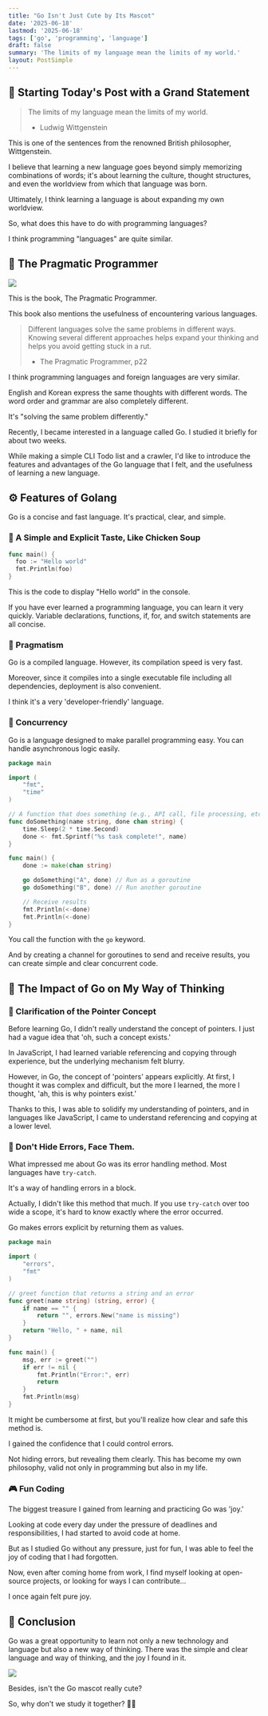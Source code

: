 ```yaml
---
title: "Go Isn't Just Cute by Its Mascot"
date: '2025-06-18'
lastmod: '2025-06-18'
tags: ['go', 'programming', 'language']
draft: false
summary: 'The limits of my language mean the limits of my world.'
layout: PostSimple
---
```


## 🏁 Starting Today's Post with a Grand Statement

> The limits of my language mean the limits of my world.
>
> - Ludwig Wittgenstein

This is one of the sentences from the renowned British philosopher, Wittgenstein.

I believe that learning a new language goes beyond simply memorizing combinations of words;
it's about learning the culture, thought structures, and even the worldview from which that language was born.

Ultimately, I think learning a language is about expanding my own worldview.

So, what does this have to do with programming languages?

I think programming "languages" are
quite similar.

## 📘 The Pragmatic Programmer

![](/static/images/cute-go/Pasted_image_20250610072824.png)

This is the book, The Pragmatic Programmer.

This book also mentions the usefulness of encountering various languages.

> Different languages solve the same problems in different ways.
> Knowing several different approaches helps expand your thinking and helps you avoid getting stuck in a rut.
>
> - The Pragmatic Programmer, p22

I think programming languages and foreign languages are very similar.

English and Korean express the same thoughts with different words.
The word order and grammar are also completely different.

It's "solving the same problem differently."

Recently, I became interested in a language called Go.
I studied it briefly for about two weeks.

While making a simple CLI Todo list and a crawler, I'd like to introduce
the features and advantages of the Go language that I felt, and the usefulness of learning a new language.

## ⚙️ Features of Golang

Go is a concise and fast language.
It's practical, clear, and simple.

### 🍲 A Simple and Explicit Taste, Like Chicken Soup

```go
func main() {
  foo := "Hello world"
  fmt.Println(foo)
}
```

This is the code to display "Hello world" in the console.

If you have ever learned a programming language, you can learn it very quickly.
Variable declarations, functions, if, for, and switch statements are all concise.

### 🚀 Pragmatism

Go is a compiled language.
However, its compilation speed is very fast.

Moreover, since it compiles into a single executable file
including all dependencies,
deployment is also convenient.

I think it's a very 'developer-friendly' language.

### 🧵 Concurrency

Go is a language designed to make parallel programming easy.
You can handle asynchronous logic easily.

```go
package main

import (
	"fmt",
	"time"
)

// A function that does something (e.g., API call, file processing, etc.)
func doSomething(name string, done chan string) {
	time.Sleep(2 * time.Second)
	done <- fmt.Sprintf("%s task complete!", name)
}

func main() {
	done := make(chan string)

	go doSomething("A", done) // Run as a goroutine
	go doSomething("B", done) // Run another goroutine

	// Receive results
	fmt.Println(<-done)
	fmt.Println(<-done)
}
```

You call the function with the `go` keyword.

And by creating a channel for goroutines to send and receive results,
you can create simple and clear concurrent code.

## 🧠 The Impact of Go on My Way of Thinking

### 📌 Clarification of the Pointer Concept

Before learning Go, I didn't really understand the concept of pointers.
I just had a vague idea that 'oh, such a concept exists.'

In JavaScript, I had learned variable referencing and copying through experience,
but the underlying mechanism felt blurry.

However, in Go, the concept of 'pointers' appears explicitly.
At first, I thought it was complex and difficult,
but the more I learned, the more I thought, 'ah, this is why pointers exist.'

Thanks to this, I was able to solidify my understanding of pointers,
and in languages like JavaScript, I came to understand referencing and copying at a lower level.

### 🧯 Don't Hide Errors, Face Them.

What impressed me about Go was its error handling method.
Most languages have `try-catch`.

It's a way of handling errors in a block.

Actually, I didn't like this method that much.
If you use `try-catch` over too wide a scope,
it's hard to know exactly where the error occurred.

Go makes errors explicit by returning them as values.

```go
package main

import (
	"errors",
	"fmt"
)

// greet function that returns a string and an error
func greet(name string) (string, error) {
	if name == "" {
		return "", errors.New("name is missing")
	}
	return "Hello, " + name, nil
}

func main() {
	msg, err := greet("")
	if err != nil {
		fmt.Println("Error:", err)
		return
	}
	fmt.Println(msg)
}
```

It might be cumbersome at first,
but you'll realize how clear and safe this method is.

I gained the confidence that I could control errors.

Not hiding errors, but revealing them clearly.
This has become my own philosophy, valid not only in programming but also in my life.

### 🎮 Fun Coding

The biggest treasure I gained from learning and practicing Go
was 'joy.'

Looking at code every day under the pressure of deadlines and responsibilities,
I had started to avoid code at home.

But as I studied Go without any pressure, just for fun,
I was able to feel the joy of coding that I had forgotten.

Now, even after coming home from work, I find myself looking at open-source projects,
or looking for ways I can contribute...

I once again felt pure joy.

## 🎯 Conclusion

Go was a great opportunity to learn not only a new technology and language but also a new way of thinking.
There was the simple and clear language and way of thinking, and the joy I found in it.

![](/static/images/cute-go/Pasted_image_20250610083919.png)

Besides, isn't the Go mascot really cute?

So, why don't we study it together? 🐹🐹
